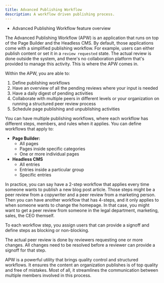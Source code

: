 ```yaml
---
title: Advanced Publishing Workflow
description: A workflow driven publishing process.
---
```



<Alert type="success" title="WHAT YOU'LL LEARN">

- Advanced Publishing Workflow feature overview

</Alert>


<YouTube id="NNRghN1yY_g" />

The Advanced Publishing Workflow (APW) is an application that runs on top of the Page Builder and the Headless CMS. By default, those applications come with a simplified publishing workflow. For example, users can either publish content or set it in a `review requested` state. The actual review is done outside the system, and there's no collaboration platform that's provided to manage this activity.
This is where the APW comes in.

Within the APW, you are able to:

1. Define publishing workflows
2. Have an overview of all the pending reviews where your input is needed
3. Have a daily digest of pending activities
4. Collaborate with multiple peers in different levels or your organization on running a structured peer review process
5. Schedule page publishing and unpublishing activities

You can have multiple publishing workflows, where each workflow has different steps, members, and rules when it applies. You can define workflows that apply to:

- **Page Builder:**
  - All pages
  - Pages inside specific categories
  - One or more individual pages
- **Headless CMS**
  - All entries
  - Entries inside a particular group
  - Specific entries

In practice, you can say have a 2-step workflow that applies every time someone wants to publish a new blog post article. Those steps might be a peer review from a copywriter and a peer review from a marketing person. Then you can have another workflow that has 4-steps, and it only applies to when someone wants to change the homepage. In that case, you might want to get a peer review from someone in the legal department, marketing, sales, the CEO themself.

To each workflow step, you assign users that can provide a signoff and define steps as blocking or non-blocking.

The actual peer review is done by reviewers requesting one or more changes. All changes need to be resolved before a reviewer can provide a signoff for that step.

APW is a powerful utility that brings quality control and structured workflows. It ensures the content an organization publishes is of top quality and free of mistakes. Most of all, it streamlines the communication between multiple members involved in this process.
